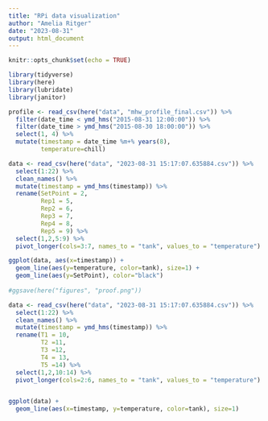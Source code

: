 ```yaml
---
title: "RPi data visualization"
author: "Amelia Ritger"
date: "2023-08-31"
output: html_document
---
```


```r
knitr::opts_chunk$set(echo = TRUE)

library(tidyverse)
library(here)
library(lubridate)
library(janitor)
```

```r
profile <- read_csv(here("data", "mhw_profile_final.csv")) %>%
  filter(date_time < ymd_hms("2015-08-31 12:00:00")) %>%
  filter(date_time > ymd_hms("2015-08-30 18:00:00")) %>%
  select(1, 4) %>%
  mutate(timestamp = date_time %m+% years(8),
         temperature=chill)
```

```r
data <- read_csv(here("data", "2023-08-31 15:17:07.635884.csv")) %>%
  select(1:22) %>%
  clean_names() %>%
  mutate(timestamp = ymd_hms(timestamp)) %>%
  rename(SetPoint = 2,
         Rep1 = 5,
         Rep2 = 6,
         Rep3 = 7,
         Rep4 = 8,
         Rep5 = 9) %>%
  select(1,2,5:9) %>%
  pivot_longer(cols=3:7, names_to = "tank", values_to = "temperature")

ggplot(data, aes(x=timestamp)) +
  geom_line(aes(y=temperature, color=tank), size=1) +
  geom_line(aes(y=SetPoint), color="black")
  
#ggsave(here("figures", "proof.png"))
```

```r
data <- read_csv(here("data", "2023-08-31 15:17:07.635884.csv")) %>%
  select(1:22) %>%
  clean_names() %>%
  mutate(timestamp = ymd_hms(timestamp)) %>%
  rename(T1 = 10,
         T2 =11,
         T3 =12,
         T4 = 13,
         T5 =14) %>%
  select(1,2,10:14) %>%
  pivot_longer(cols=2:6, names_to = "tank", values_to = "temperature")


ggplot(data) +
  geom_line(aes(x=timestamp, y=temperature, color=tank), size=1)
```


